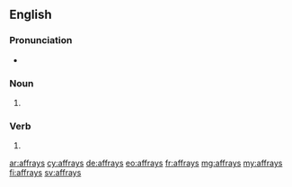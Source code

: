 ==English==

===Pronunciation===
* {{rhymes|eɪz|lang=en}}

===Noun===
{{head|en|noun plural form}}

# {{plural of|affray|lang=en}}

===Verb===
{{head|en|verb form}}

# {{en-third-person singular of|affray}}

[[ar:affrays]]
[[cy:affrays]]
[[de:affrays]]
[[eo:affrays]]
[[fr:affrays]]
[[mg:affrays]]
[[my:affrays]]
[[fi:affrays]]
[[sv:affrays]]